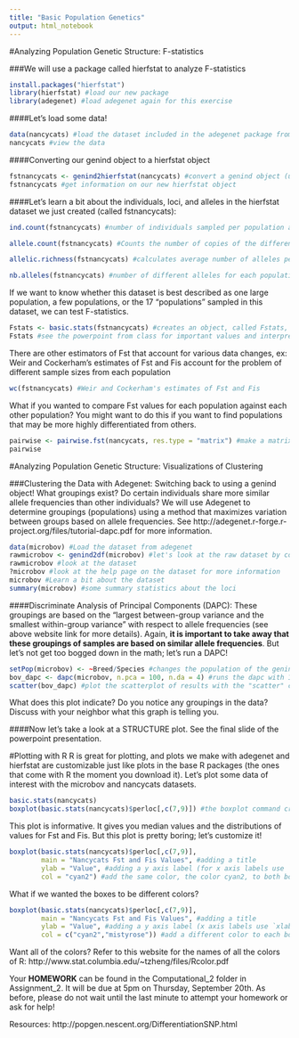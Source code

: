 ```yaml
---
title: "Basic Population Genetics"
output: html_notebook
---
```


#Analyzing Population Genetic Structure: F-statistics

###We will use a package called hierfstat to analyze F-statistics
```r
install.packages("hierfstat")
library(hierfstat) #load our new package
library(adegenet) #load adegenet again for this exercise
```

####Let's load some data!
```r
data(nancycats) #load the dataset included in the adegenet package from last week; remember, if you are provided a dataset from a file, you need to use the read.table command to read in the file!
nancycats #view the data
```

####Converting our genind object to a hierfstat object
```r
fstnancycats <- genind2hierfstat(nancycats) #convert a genind object (used by adegenet and pegas like last week) to hierfstat object, which is a format of our data that the hierfstat package can use
fstnancycats #get information on our new hierfstat object
```

####Let's learn a bit about the individuals, loci, and alleles in the hierfstat dataset we just created (called fstnancycats):
```r
ind.count(fstnancycats) #number of individuals sampled per population and per locus (population is represented by the rows, and the columns of the table are the loci)
```
```r
allele.count(fstnancycats) #Counts the number of copies of the different alleles at each locus and population (populations are the columns in this, loci are shown by the $locusname (ex:$fca8), and the alleles for the locus are listed by row)
```
```r
allelic.richness(fstnancycats) #calculates average number of alleles per locus for each population in the dataset (populations are columns, loci are rows)
```
```r
nb.alleles(fstnancycats) #number of different alleles for each population (loci are the rows, populations are the columns)
```

If we want to know whether this dataset is best described as one large population, a few populations, or the 17 "populations" sampled in this dataset, we can test F-statistics.
```r
Fstats <- basic.stats(fstnancycats) #creates an object, called Fstats, that contains the F-statistics with Nei's method (1987)
Fstats #see the powerpoint from class for important values and interpretations
```

There are other estimators of Fst that account for various data changes, ex: Weir and Cockerham's estimates of Fst and Fis account for the problem of different sample sizes from each population
```r
wc(fstnancycats) #Weir and Cockerham's estimates of Fst and Fis
```

What if you wanted to compare Fst values for each population against each other population? You might want to do this if you want to find populations that may be more highly differentiated from others.
```r
pairwise <- pairwise.fst(nancycats, res.type = "matrix") #make a matrix comparing every population with every other population
pairwise
```

#Analyzing Population Genetic Structure: Visualizations of Clustering

###Clustering the Data with Adegenet: Switching back to using a genind object!
What groupings exist? Do certain individuals share more similar allele frequencies than other individuals? We will use Adegenet to determine groupings (populations) using a method that maximizes variation between groups based on allele frequencies. See http://adegenet.r-forge.r-project.org/files/tutorial-dapc.pdf for more information.
```r
data(microbov) #Load the dataset from adegenet
rawmicrobov <- genind2df(microbov) #let's look at the raw dataset by converting the genind object back into a dataframe (table)
rawmicrobov #look at the dataset
?microbov #look at the help page on the dataset for more information
microbov #Learn a bit about the dataset
summary(microbov) #some summary statistics about the loci
```

####Discriminate Analysis of Principal Components (DAPC): These groupings are based on the "largest between-group variance and the smallest within-group variance" with respect to allele frequencies (see above website link for more details). Again, **it is important to take away that these groupings of samples are based on similar allele frequencies**. But let's not get too bogged down in the math; let's run a DAPC!
```r
setPop(microbov) <- ~Breed/Species #changes the population of the genind object 
bov_dapc <- dapc(microbov, n.pca = 100, n.da = 4) #runs the dapc with 100 principal components; 4 discriminant functions.
scatter(bov_dapc) #plot the scatterplot of results with the "scatter" command
```
What does this plot indicate? Do you notice any groupings in the data? Discuss with your neighbor what this graph is telling you.

####Now let's take a look at a STRUCTURE plot. See the final slide of the powerpoint presentation.

#Plotting with R
R is great for plotting, and plots we make with adegenet and hierfstat are customizable just like plots in the base R packages (the ones that come with R the moment you download it). Let's plot some data of interest with the microbov and nancycats datasets.

```r
basic.stats(nancycats)
boxplot(basic.stats(nancycats)$perloc[,c(7,9)]) #the boxplot command creates a basic boxplot with the values generated from the basic.stats command that calculates F-statistics. Specifically this plots columns 7 and 9, which are Fst and Fis values across the loci, respectively. See the basic.stats output above, it takes just the per locus output instead of the overall output, and just takes columns 7 and 9.
```
This plot is informative. It gives you median values and the distributions of values for Fst and Fis. But this plot is pretty boring; let's customize it!

```r
boxplot(basic.stats(nancycats)$perloc[,c(7,9)],
        main = "Nancycats Fst and Fis Values", #adding a title
        ylab = "Value", #adding a y axis label (for x axis labels use `xlab`)
        col = "cyan2") #add the same color, the color cyan2, to both boxes
```

What if we wanted the boxes to be different colors?
```r
boxplot(basic.stats(nancycats)$perloc[,c(7,9)],
        main = "Nancycats Fst and Fis Values", #adding a title
        ylab = "Value", #adding a y axis label (x axis labels use `xlab`)
        col = c("cyan2","mistyrose")) #add a different color to each box; to add even more colors if you have more than two boxes, just list them in quotations separated by commas
```
Want all of the colors?
Refer to this website for the names of all the colors of R:
http://www.stat.columbia.edu/~tzheng/files/Rcolor.pdf

Your **HOMEWORK** can be found in the Computational_2 folder in Assignment_2. It will be due at 5pm on Thursday, September 20th. As before, please do not wait until the last minute to attempt your homework or ask for help! 


Resources:
http://popgen.nescent.org/DifferentiationSNP.html